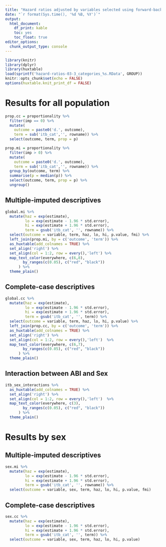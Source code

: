 ```yaml
---
title: "Hazard ratios adjusted by variables selected using forward-backward based on BIC criterion for `r GROUP` group"
date: "`r format(Sys.time(), '%d %B, %Y')`"
output: 
  html_document: 
    df_print: kable
    toc: yes
    toc_float: true
editor_options: 
  chunk_output_type: console
---
```


```r
library(knitr)
library(dplyr)
library(huxtable)
load(sprintf('hazard-ratios-03-3_categories_%s.RData', GROUP))
knitr::opts_chunk$set(echo = FALSE)
options(huxtable.knit_print_df = FALSE)
```

# Results for all population

```r
prop.cc = proportionality %>% 
  filter(imp == 0) %>%
  mutate(
    outcome = paste0('d.', outcome),
    term = sub('itb_cat','', rowname)) %>%
  select(outcome, term, prop = p)

prop.mi = proportionality %>% 
  filter(imp > 0) %>%
  mutate(
    outcome = paste0('d.', outcome),
    term = sub('itb_cat','', rowname)) %>%
  group_by(outcome, term) %>%
  summarise(p = median(p)) %>%
  select(outcome, term, prop = p) %>%
  ungroup()
```

## Multiple-imputed descriptives

```r
global.mi %>%
  mutate(haz = exp(estimate),
         lo = exp(estimate - 1.96 * std.error),
         hi = exp(estimate + 1.96 * std.error),
         term = gsub('itb_cat', '', rowname)) %>%
  select(outcome = variable, term, haz, lo, hi, p.value, fmi) %>%
  left_join(prop.mi, by = c('outcome', 'term')) %>%
  as_huxtable(add_colnames = TRUE) %>%
  set_align('right') %>%
  set_align(col = 1:2, row = every(),'left') %>%
  map_text_color(everywhere, c(6,8), 
        by_ranges(c(0.05), c("red", "black"))
      ) %>%
  theme_plain() 
```

## Complete-case descriptives

```r
global.cc %>%
  mutate(haz = exp(estimate),
         lo = exp(estimate - 1.96 * std.error),
         hi = exp(estimate + 1.96 * std.error),
         term = gsub('itb_cat', '', term)) %>%
  select(outcome = variable, term, haz, lo, hi, p.value) %>%
  left_join(prop.cc, by = c('outcome', 'term')) %>%
  as_huxtable(add_colnames = TRUE) %>%
  set_align('right') %>%
  set_align(col = 1:2, row = every(),'left')  %>%
  map_text_color(everywhere, c(6,7), 
        by_ranges(c(0.05), c("red", "black"))
      ) %>%
  theme_plain() 
```

## Interaction between ABI and Sex 

```r
itb_sex_interactions %>%
  as_huxtable(add_colnames = TRUE) %>%
  set_align('right') %>%
  set_align(col = 1:2, row = every(),'left')  %>%
  map_text_color(everywhere, c(3), 
        by_ranges(c(0.05), c("red", "black"))
      ) %>%
  theme_plain() 
```

# Results by sex

## Multiple-imputed descriptives

```r
sex.mi %>%
  mutate(haz = exp(estimate),
         lo = exp(estimate - 1.96 * std.error),
         hi = exp(estimate + 1.96 * std.error),
         term = gsub('itb_cat', '', rowname)) %>%
  select(outcome = variable, sex, term, haz, lo, hi, p.value, fmi)
```

## Complete-case descriptives

```r
sex.cc %>%
  mutate(haz = exp(estimate),
         lo = exp(estimate - 1.96 * std.error),
         hi = exp(estimate + 1.96 * std.error),
         term = gsub('itb_cat', '', term)) %>%
  select(outcome = variable, sex, term, haz, lo, hi, p.value)
```

